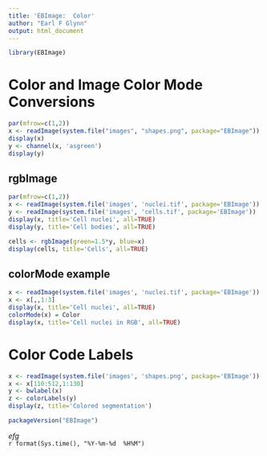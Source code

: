 ```yaml
---
title: 'EBImage:  Color'
author: "Earl F Glynn"
output: html_document
---
```


```r
library(EBImage)
```

# Color and Image Color Mode Conversions

```r
par(mfrow=c(1,2))
x <- readImage(system.file("images", "shapes.png", package="EBImage"))
display(x)
y <- channel(x, 'asgreen')
display(y)
```

## rgbImage

```r
par(mfrow=c(1,2))
x <- readImage(system.file('images', 'nuclei.tif', package='EBImage'))
y <- readImage(system.file('images', 'cells.tif', package='EBImage'))
display(x, title='Cell nuclei', all=TRUE)
display(y, title='Cell bodies', all=TRUE)
```

```r
cells <- rgbImage(green=1.5*y, blue=x)
display(cells, title='Cells', all=TRUE)
```

## colorMode example

```r
x <- readImage(system.file('images', 'nuclei.tif', package='EBImage'))
x <- x[,,1:3]
display(x, title='Cell nuclei', all=TRUE)
colorMode(x) = Color
display(x, title='Cell nuclei in RGB', all=TRUE)
```

# Color Code Labels

```r
x <- readImage(system.file('images', 'shapes.png', package='EBImage'))
x <- x[110:512,1:130]
y <- bwlabel(x)
z <- colorLabels(y)
display(z, title='Colored segmentation')
```

```r
packageVersion("EBImage")
```

*efg*  
`r format(Sys.time(), "%Y-%m-%d  %H%M")`  